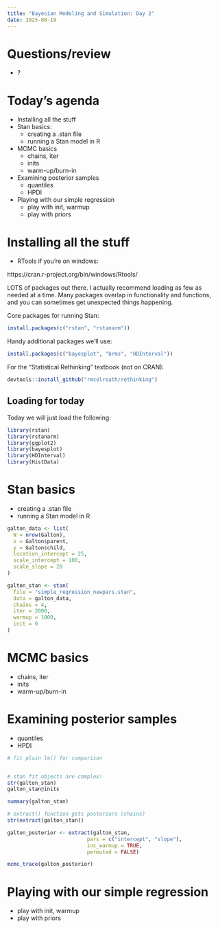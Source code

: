 ```yaml
---
title: "Bayesian Modeling and Simulation: Day 2"
date: 2025-08-19
---
```


# Questions/review

- ?

# Today's agenda

- Installing all the stuff
- Stan basics:
  - creating a .stan file
  - running a Stan model in R
- MCMC basics
  - chains, iter
  - inits
  - warm-up/burn-in
- Examining posterior samples
  - quantiles
  - HPDI
- Playing with our simple regression
  - play with init, warmup
  - play with priors

# Installing all the stuff

- RTools if you're on windows:

https://cran.r-project.org/bin/windows/Rtools/

LOTS of packages out there. I actually recommend loading as few as needed at a time. Many packages overlap in functionality and functions, and you can sometimes get unexpected things happening.

Core packages for running Stan:

```r
install.packages(c("rstan", "rstanarm"))
```

Handy additional packages we'll use:

```r
install.packages(c("bayesplot", "brms", "HDInterval"))
```

For the "Statistical Rethinking" textbook (not on CRAN):

```r
devtools::install_github("rmcelreath/rethinking")
```

## Loading for today

Today we will just load the following:

```r
library(rstan)
library(rstanarm)
library(ggplot2)
library(bayesplot)
library(HDInterval)
library(HistData)
```


# Stan basics
  - creating a .stan file
  - running a Stan model in R

```r
galton_data <- list(
  N = nrow(Galton),
  x = Galton$parent,
  y = Galton$child,
  location_intercept = 25,
  scale_intercept = 100,
  scale_slope = 20
)

galton_stan <- stan(
  file = "simple_regression_newpars.stan",
  data = galton_data,
  chains = 4,
  iter = 2000,
  warmup = 1000,
  init = 0
)


```


# MCMC basics
  - chains, iter
  - inits
  - warm-up/burn-in

# Examining posterior samples
  - quantiles
  - HPDI

```r
# fit plain lm() for comparison


# stan fit objects are complex!
str(galton_stan)
galton_stan@inits

summary(galton_stan)

# extract() function gets posteriors (chains)
str(extract(galton_stan))

galton_posterior <- extract(galton_stan, 
                          pars = c("intercept", "slope"),
                          inc_warmup = TRUE,
                          permuted = FALSE)

mcmc_trace(galton_posterior)
```



# Playing with our simple regression
  - play with init, warmup
  - play with priors


